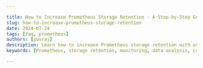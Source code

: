 ```yaml
---

title: How to Increase Prometheus Storage Retention - A Step-by-Step Guide
slug: how-to-increase-prometheus-storage-retention
date: 2024-07-24
tags: [faq, prometheus]
authors: [yuvraj]
description: Learn how to increase Prometheus storage retention with our comprehensive guide. Boost your monitoring capabilities and enhance long-term data analysis.
keywords: [Prometheus, storage retention, monitoring, data analysis, configuration, troubleshooting, best practices]

---
```


<head>
<script
  type="application/ld+json"
  dangerouslySetInnerHTML={{ __html: JSON.stringify({
    "@context": "https://schema.org",
    "@type": "TechArticle",
    "headline": "How to Increase Prometheus Storage Retention - A Step-by-Step Guide",
    "alternativeHeadline": "Extend Prometheus Storage Retention with This Comprehensive Guide",
    "author": {
      "@type": "Person",
      "name": "Yuvraj"
    },
    "publisher": {
      "@type": "Organization",
      "name": "SigNoz",
      "logo": {
        "@type": "ImageObject",
        "url": "https://signoz.io/img/SigNozLogo-orange.svg"
      }
    },
    "datePublished": "2024-07-24T00:00:00Z",
    "dateModified": "2024-07-24T00:00:00Z",
    "mainEntityOfPage": {
      "@type": "WebPage",
      "@id": "https://signoz.io/guides/how-to-increase-prometheus-storage-retention/"
    },
    "description": "Learn how to increase Prometheus storage retention with our comprehensive guide. Boost your monitoring capabilities and enhance long-term data analysis.",
    "keywords": "Prometheus, storage retention, monitoring, data analysis, configuration, troubleshooting, best practices",
    "articleSection": "Technology",
    "inLanguage": "en",
    "isPartOf": {
      "@type": "Blog",
      "name": "SigNoz Blog",
      "url": "https://signoz.io/blog/"
    },
    "about": [
      {
        "@type": "Thing",
        "name": "Prometheus",
        "description": "An open-source monitoring and alerting toolkit designed for reliability and scalability."
      },
      {
        "@type": "Thing",
        "name": "Storage Retention",
        "description": "The duration for which time-series data is kept before being automatically purged."
      },
      {
        "@type": "Thing",
        "name": "Data Analysis",
        "description": "The process of inspecting, cleaning, transforming, and modeling data with the goal of discovering useful information."
      }
    ],
    "mentions": [
      {
        "@type": "SoftwareApplication",
        "name": "Prometheus",
        "applicationCategory": "Monitoring Tool"
      },
      {
        "@type": "SoftwareApplication",
        "name": "SigNoz",
        "applicationCategory": "Observability Platform"
      }
    ],
    "mainEntity": {
      "@type": "FAQPage",
      "mainEntity": [
        {
          "@type": "Question",
          "name": "What is the default retention period for Prometheus?",
          "acceptedAnswer": {
            "@type": "Answer",
            "text": "The default retention period is 15 days."
          }
        },
        {
          "@type": "Question",
          "name": "Can I change retention settings without restarting Prometheus?",
          "acceptedAnswer": {
            "@type": "Answer",
            "text": "No, changes to retention settings require a Prometheus restart to take effect."
          }
        },
        {
          "@type": "Question",
          "name": "How does increasing retention affect Prometheus performance?",
          "acceptedAnswer": {
            "@type": "Answer",
            "text": "Extended retention may impact query performance and increase storage requirements. Monitor system resources and optimize as needed."
          }
        },
        {
          "@type": "Question",
          "name": "Is there a maximum limit to Prometheus retention time?",
          "acceptedAnswer": {
            "@type": "Answer",
            "text": "There's no hard limit, but practical constraints like storage capacity and query performance should be considered when setting retention periods."
          }
        }
      ]
    },
    "tutorial": {
      "@type": "HowTo",
      "name": "Increasing Prometheus Storage Retention",
      "step": [
        {
          "@type": "HowToStep",
          "name": "Check Current Retention Settings",
          "text": "Locate the Prometheus configuration file (usually `prometheus.yml`). Look for the `-storage.tsdb.retention.time` flag in the startup command or configuration. Access the Prometheus UI and navigate to the `/config` endpoint to view current settings. Use the Prometheus API to query retention information."
        },
        {
          "@type": "HowToStep",
          "name": "Modify Retention Period",
          "text": "Open the Prometheus configuration file in a text editor. Locate or add the `-storage.tsdb.retention.time` flag. Set the desired retention period (e.g., `30d` for 30 days, `720h` for 30 days, or `1y` for 1 year). Save the changes and restart Prometheus to apply the new settings."
        },
        {
          "@type": "HowToStep",
          "name": "Increase Retention for Dockerized Prometheus",
          "text": "Modify the Docker run command or docker-compose file. Add or update the `-storage.tsdb.retention.time` flag in the command arguments. Ensure persistent storage is configured to retain data across container restarts."
        },
        {
          "@type": "HowToStep",
          "name": "Implement Best Practices",
          "text": "Estimate storage requirements. Implement data compression. Utilize remote storage. Monitor system performance regularly after increasing retention."
        },
        {
          "@type": "HowToStep",
          "name": "Troubleshoot Common Issues",
          "text": "Address insufficient disk space by adding storage or implementing data compression. Verify data integrity and consider restarting Prometheus with a clean storage directory. Optimize queries and consider implementing recording rules for frequently accessed metrics. Check logs for retention-related errors and ensure proper configuration syntax."
        }
      ]
    }
  }) }}
/>
</head>

Prometheus, a powerful open-source monitoring system, collects and stores time-series data for analysis and alerting. However, its default storage retention period may not suffice for long-term trend analysis or compliance requirements. This guide will walk you through the process of increasing Prometheus storage retention, enabling you to harness the full potential of your monitoring data.

## Understanding Prometheus Storage Retention

Prometheus storage retention refers to the duration for which time-series data is kept before being automatically purged. By default, Prometheus retains data for 15 days — a period that may prove insufficient for many use cases. Storage retention is influenced by factors such as data volume, storage capacity, and the specific needs of your monitoring environment.

## Why Increase Prometheus Storage Retention?

Extending Prometheus storage retention offers several benefits:

1. **Long-term trend analysis**: Access historical data for capacity planning and identifying gradual performance shifts.
2. **Compliance and auditing**: Meet regulatory requirements that mandate extended data retention periods.
3. **Enhanced debugging**: Investigate issues by examining historical data patterns over longer timeframes.
4. **Improved decision-making**: Make informed choices based on comprehensive, long-term data insights.

## How to Check Current Prometheus Retention Settings

Before modifying retention settings, it's crucial to verify the current configuration:

1. Locate the Prometheus configuration file (usually `prometheus.yml`).
2. Look for the `-storage.tsdb.retention.time` flag in the startup command or configuration.
3. Access the Prometheus UI and navigate to the `/config` endpoint to view current settings.
4. Use the [Prometheus API](https://signoz.io/guides/how-do-i-monitor-api-in-prometheus/) to query retention information:

```bash
curl -s http://localhost:9090/api/v1/status/runtimeinfo | jq '.data.storageRetention'
```

## Step-by-Step Guide to Increase Prometheus Storage Retention

Follow these steps to extend Prometheus storage retention:

1. Open the ****[Prometheus service](https://signoz.io/guides/cannot-start-prometheus-by-using-systemd/) file. It is usually located at `/etc/systemd/system/prometheus.service`.

```jsx
vi /etc/systemd/system/prometheus.service
```

1. Locate or add the `-storage.tsdb.retention.time` flag.
2. Set the desired retention period (e.g., `30d` for 30 days, `720h` for 30 days, or `1y` for 1 year).
3. Save the changes and restart Prometheus to apply the new settings.

Example configuration:

```jsx
[Unit]
Description=Prometheus
Wants=network-online.target
After=network-online.target
[Service]
User=prometheus
ExecStart=/usr/local/bin/prometheus \
    --config.file /etc/prometheus/prometheus.yml \
    --storage.tsdb.path /var/lib/prometheus/ \
    --web.console.templates=/etc/prometheus/consoles \
    --web.console.libraries=/etc/prometheus/console_libraries
    --storage.tsdb.retention.time=60d
[Install]
WantedBy=default.target
```

If you have Prometheus installed on macOS using Homebrew:

1. Confirm the location of your `prometheus.yml` file. It is usually located at `/opt/homebrew/etc/prometheus.yml`.

```jsx
ls /opt/homebrew/etc/prometheus.yml
```

1. When starting Prometheus, explicitly state the location of the configuration file and pass in the `--storage.tsdb.retention.time` flag. Set this to your desired retention period.

Example configuration:

```jsx
/opt/homebrew/opt/prometheus/bin/prometheus --config.file=/opt/homebrew/etc/prometheus.yml --storage.tsdb.retention.time=30d
```

### Increasing Retention for Dockerized Prometheus

For containerized Prometheus deployments:

1. Modify the Docker run command or docker-compose file.
2. Add or update the `-storage.tsdb.retention.time` flag in the command arguments.
3. Ensure persistent storage is configured to retain data across container restarts.

Example docker-compose.yml snippet:

```yaml
services:
  prometheus:
    image: prom/prometheus:v2.37.0
    command:
      - '--config.file=/etc/prometheus/prometheus.yml'
      - '--storage.tsdb.path=/prometheus'
      - '--storage.tsdb.retention.time=30d'
    volumes:
      - ./prometheus.yml:/etc/prometheus/prometheus.yml
      - prometheus_data:/prometheus

```

## Best Practices for Managing Increased Retention

Implementing extended retention requires careful consideration:

- **Estimate storage requirements**: Calculate the expected data growth to ensure sufficient disk space.
- **Implement data compression**: Enable TSDB compression to reduce storage consumption.
- **Utilize remote storage**: Consider using remote storage solutions for long-term data retention.
- **Monitor system performance**: Regularly check query performance and resource utilization after increasing retention.

## Troubleshooting Common Issues

When increasing Prometheus storage retention, you may encounter:

1. **Insufficient disk space**: Address by adding storage or implementing data compression.
2. **Data inconsistencies**: Verify data integrity and consider restarting Prometheus with a clean storage directory.
3. **Increased query latency**: Optimize queries and consider implementing recording rules for frequently accessed metrics.
4. **Startup failures**: Check logs for retention-related errors and ensure proper configuration syntax.

## Key Takeaways

- Increasing Prometheus retention enhances long-term data analysis capabilities.
- Proper configuration of the retention flag is crucial for effective implementation.
- Consider storage capacity and system performance when extending retention periods.
- Regular monitoring and optimization are essential for managing increased data volumes.

## FAQs

### **What is the default retention period for Prometheus?**

The default retention period is 15 days.

### **Can I change retention settings without restarting Prometheus?**

No, changes to retention settings require a Prometheus restart to take effect.

### **How does increasing retention affect Prometheus performance?**

Extended retention may impact query performance and increase storage requirements. Monitor system resources and optimize as needed.

### **Is there a maximum limit to Prometheus retention time?**

There's no hard limit, but practical constraints like storage capacity and query performance should be considered when setting retention periods.

## Enhance Your Monitoring with SigNoz

While Prometheus offers powerful monitoring capabilities, managing retention and scaling can become challenging as your infrastructure grows. SigNoz provides a comprehensive monitoring solution that builds upon Prometheus' strengths while addressing its limitations.

<GetStartedSigNoz />

With SigNoz, you can:

- Easily manage long-term data retention without complex configuration
- Scale your monitoring infrastructure effortlessly
- Access advanced querying and visualization capabilities
- Benefit from integrated tracing and logging alongside metrics

By leveraging [SigNoz](https://signoz.io/docs/introduction/), you can focus on deriving insights from your monitoring data rather than managing the underlying infrastructure. Whether you choose the cloud offering or the open-source version, SigNoz empowers you to take your monitoring to the next level.
